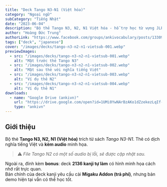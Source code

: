 ```yaml
---
title: "Deck Tango N3-N1 (Việt hóa)"
category: "Ngoại ngữ"
subCategory: "Tiếng Nhật"
date: "2023-06-04"
description: "Bộ thẻ Tango N3, N2, N1 Việt hóa - hỗ trợ học từ vựng JLPT có kèm âm thanh, dịch nghĩa tiếng Việt."
author: "Hoàng Đức Trung"
authorLink: "https://www.facebook.com/groups/ankivocabulary/posts/1330937837665870/"
tags: ["deck", "japanese"]
cover: "/images/decks/tango-n3-n2-n1-vietsub-001.webp"
previewImages:
  - src: "/images/decks/tango-n3-n2-n1-vietsub-001.webp"
    alt: "Mặt trước thẻ Tango N3"
  - src: "/images/decks/tango-n3-n2-n1-vietsub-002.webp"
    alt: "Mặt sau thẻ với nghĩa tiếng Việt"
  - src: "/images/decks/tango-n3-n2-n1-vietsub-003.webp"
    alt: "Ví dụ thẻ N2"
  - src: "/images/decks/tango-n3-n2-n1-vietsub-004.webp"
    alt: "Ví dụ thẻ N1"
downloads:
  - name: "Google Drive (ankivn)"
    url: "https://drive.google.com/open?id=1UMi0YwNArBzAKo1dZzekezLqIf-9XBku&usp=drive_fs"
    type: "ankivn"
---
```


## Giới thiệu

Bộ thẻ **Tango N3, N2, N1 (Việt hóa)** trích từ sách *Tango N3-N1*. Thẻ có dịch nghĩa tiếng Việt và **kèm audio** minh họa.

> ⚠️ *File Tango N2 có một số audio bị lỗi, sẽ được cập nhật sau.*

Ngoài ra, đính kèm **bonus**: deck **2136 kanji tự làm** có hình minh họa cách nhớ rất trực quan.  
Bản chính của deck kanji yêu cầu cài **Migaku Addon (trả phí)**, nhưng bản demo hiện tại vẫn có thể học tốt.